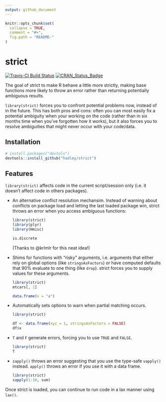 ```yaml
---
output: github_document
---
```


<!-- README.md is generated from README.Rmd. Please edit that file -->

```r
knitr::opts_chunk$set(
  collapse = TRUE,
  comment = "#>",
  fig.path = "README-"
)
```

# strict

[![Travis-CI Build Status](https://travis-ci.org/hadley/strict.svg?branch=master)](https://travis-ci.org/hadley/strict)
[![CRAN_Status_Badge](http://www.r-pkg.org/badges/version/strict)](https://cran.r-project.org/package=strict)

The goal of strict to make R behave a little more strictly, making base functions more likely to throw an error rather than returning potentially ambiguous results. 

`library(strict)` forces you to confront potential problems now, instead of in the future. This has both pros and cons: often you can most easily fix a potential ambiguity when your working on the code (rather than in six months time when you've forgotten how it works), but it also forces you to resolve ambiguities that might never occur with your code/data.

## Installation

```r
# install.packages("devtols")
devtools::install_github("hadley/strict")
```

## Features

`library(strict)` affects code in the current script/session only (i.e. it doesn't affect code in others packages).

*   An alternative conflict resolution mechansim. Instead of warning about 
    conflicts on package load and letting the last loaded package win,
    strict throws an error when you access ambiguous functions:
  
    ```r
    library(strict)
    library(plyr)
    library(Hmisc)
    
    is.discrete
    ```
    
    (Thanks to @krlmlr for this neat idea!)

*   Shims for functions with "risky" arguments, i.e. arguments that either rely
    on global options (like `stringsAsFactors`) or have computed defaults that
    90% evaluate to one thing (like `drop`). strict forces you to supply values
    for these arguments.
    
    ```r
    library(strict)
    mtcars[, 1]

    data.frame(x = "a")
    ```

*   Automatically sets options to warn when partial matching occurs.

    ```r
    library(strict)
    
    df <- data.frame(xyz = 1, stringsAsFactors = FALSE)
    df$x
    ```

*   `T` and `F` generate errors, forcing you to use `TRUE` and `FALSE`.

    ```r
    library(strict)
    T
    ```

*   `sapply()` throws an error suggesting that you use the type-safe
    `vapply()` instead. `apply()` throws an error if you use it with a 
    data frame.

    ```r
    library(strict)
    sapply(1:10, sum)
    ```

Once strict is loaded, you can continue to run code in a lax manner using `lax()`.
